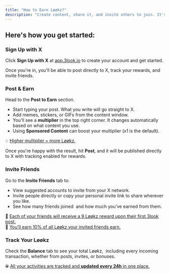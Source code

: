 ```yaml
---
title: "How to Earn Løøkz?"
description: "Create content, share it, and invite others to join. It's that simple."
---
```


## Here's how you get started:

### Sign Up with X

Click **Sign Up with X** at [app.3look.io](http://app.3look.io) to create your account and get started.

Once you're in, you'll be able to post directly to X, track your rewards, and invite friends.

### Post & Earn

Head to the **Post to Earn** section.

- Start typing your post. What you write will go straight to X.
- Add memes, stickers, or GIFs from the content window.
- You’ll see a **multiplier** in the top right corner. It changes automatically based on what content you use.
- Using **Sponsored Content** can boost your multiplier (x1 is the default).

💡 <u>Higher multiplier = more Løøkz.</u>

Once you're happy with the result, hit **Post**, and it will be published directly to X with tracking enabled for rewards.

### Invite Friends

Go to the **Invite Friends** tab to:

- View suggested accounts to invite from your X network.
- Invite people directly or copy your personal invite link to share wherever you like.
- See how many friends joined  and how much you’ve earned from them.

👤 <u>Each of your friends will receive a 9 Løøkz reward upon their first 3look post.</u>\
👤 <u>You’ll earn 10% of all Løøkz your invited friends earn.</u>

### Track Your Løøkz

Check the **Balance** tab to see your total Løøkz,  including every incoming transaction, whether from posts, invites, or bonuses.

⦿ <u>All your activities are tracked and </u>**<u>updated every 24h</u>**<u> in one place.</u>